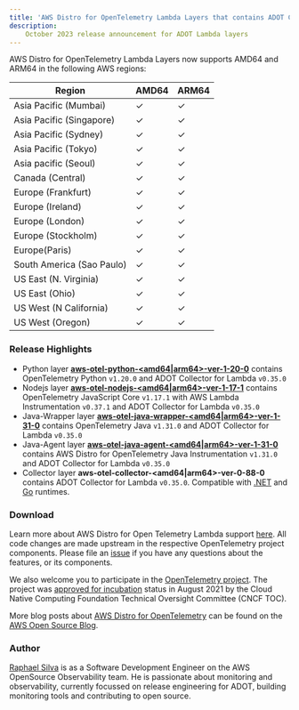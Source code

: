 ```yaml
---
title: 'AWS Distro for OpenTelemetry Lambda Layers that contains ADOT Collector v0.33.0 are now available'
description:
    October 2023 release announcement for ADOT Lambda layers
---
```



<SectionSeparator />

AWS Distro for OpenTelemetry Lambda Layers now supports AMD64 and ARM64 in the following AWS regions:

|Region                   | AMD64 | ARM64 |
|-------------------------|-------|-------|
|Asia Pacific (Mumbai)    |  ✓    |  ✓    |
|Asia Pacific (Singapore) |  ✓    |  ✓    |
|Asia Pacific (Sydney)    |  ✓    |  ✓    |
|Asia Pacific (Tokyo)     |  ✓    |  ✓    |
|Asia pacific (Seoul)     |  ✓    |  ✓    |
|Canada (Central)         |  ✓    |  ✓    |
|Europe (Frankfurt)       |  ✓    |  ✓    |
|Europe (Ireland)         |  ✓    |  ✓    |
|Europe (London)          |  ✓    |  ✓    |
|Europe (Stockholm)       |  ✓    |  ✓    |
|Europe(Paris)            |  ✓    |  ✓    |
|South America (Sao Paulo)|  ✓    |  ✓    |
|US East (N. Virginia)    |  ✓    |  ✓    |
|US East (Ohio)           |  ✓    |  ✓    |
|US West (N California)   |  ✓    |  ✓    |
|US West (Oregon)         |  ✓    |  ✓    |

<SectionSeparator />

### Release Highlights

- Python layer [**aws-otel-python-<amd64|arm64>-ver-1-20-0**](https://aws-otel.github.io/docs/getting-started/lambda/lambda-python) contains OpenTelemetry Python `v1.20.0` and ADOT Collector for Lambda `v0.35.0`
- Nodejs layer [**aws-otel-nodejs-<amd64|arm64>-ver-1-17-1**](https://aws-otel.github.io/docs/getting-started/lambda/lambda-js) contains OpenTelemetry JavaScript Core `v1.17.1` with AWS Lambda Instrumentation `v0.37.1` and ADOT Collector for Lambda `v0.35.0`
- Java-Wrapper layer [**aws-otel-java-wrapper-<amd64|arm64>-ver-1-31-0**](https://aws-otel.github.io/docs/getting-started/lambda/lambda-java) contains OpenTelemetry Java `v1.31.0` and ADOT Collector for Lambda `v0.35.0`
- Java-Agent layer [**aws-otel-java-agent-<amd64|arm64>-ver-1-31-0**](https://aws-otel.github.io/docs/getting-started/lambda/lambda-java-auto-instr) contains AWS Distro for OpenTelemetry Java Instrumentation `v1.31.0` and ADOT Collector for Lambda `v0.35.0`
- Collector layer **aws-otel-collector-<amd64|arm64>-ver-0-88-0** contains ADOT Collector for Lambda `v0.35.0`. Compatible with [.NET](https://aws-otel.github.io/docs/getting-started/lambda/lambda-dotnet) and [Go](https://aws-otel.github.io/docs/getting-started/lambda/lambda-go) runtimes.

### Download

Learn more about AWS Distro for Open Telemetry Lambda support [here](https://aws-otel.github.io/docs/getting-started/lambda). All code changes are made upstream in the respective OpenTelemetry project components. Please file an [issue](https://github.com/aws-observability/aws-otel-community/issues) if you have any questions about the features, or its components.

We also welcome you to participate in the [OpenTelemetry project](https://github.com/open-telemetry). The project was [approved for incubation](https://www.cncf.io/blog/2021/08/26/opentelemetry-becomes-a-cncf-incubating-project/) status in August 2021 by the Cloud Native Computing Foundation Technical Oversight Committee (CNCF TOC).

More blog posts about
[AWS Distro for OpenTelemetry](https://aws.amazon.com/blogs/opensource/category/management-tools/aws-distro-for-opentelemetry/) can be found on the
[AWS Open Source Blog](https://aws.amazon.com/blogs/opensource/category/management-tools/aws-distro-for-opentelemetry/).


### Author

[Raphael Silva](https://github.com/rapphil) is as a Software Development Engineer on the AWS OpenSource Observability team. He is passionate about monitoring and observability, currently focussed on release engineering for ADOT, building monitoring tools and contributing to open source.
